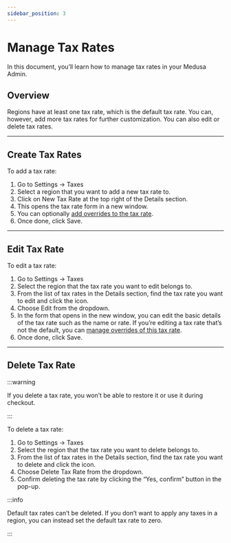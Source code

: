 ```yaml
---
sidebar_position: 3
---
```



# Manage Tax Rates

In this document, you’ll learn how to manage tax rates in your Medusa Admin.

## Overview

Regions have at least one tax rate, which is the default tax rate. You can, however, add more tax rates for further customization. You can also edit or delete tax rates.

---

## Create Tax Rates

To add a tax rate:

1. Go to Settings → Taxes
2. Select a region that you want to add a new tax rate to.
3. Click on New Tax Rate at the top right of the Details section.
4. This opens the tax rate form in a new window.
5. You can optionally [add overrides to the tax rate](./tax-overrides.mdx).
6. Once done, click Save.

---

## Edit Tax Rate

To edit a tax rate:

1. Go to Settings → Taxes
2. Select the region that the tax rate you want to edit belongs to.
3. From the list of tax rates in the Details section, find the tax rate you want to edit and click the <UiIcon lightIcon="https://i.imgur.com/1ordBC6.png" darkIcon="https://i.imgur.com/dSwWYBH.png" alt="three dots" /> icon.
4. Choose Edit from the dropdown.
5. In the form that opens in the new window, you can edit the basic details of the tax rate such as the name or rate. If you’re editing a tax rate that’s not the default, you can [manage overrides of this tax rate](./tax-overrides.mdx).
6. Once done, click Save.

---

## Delete Tax Rate

:::warning

If you delete a tax rate, you won’t be able to restore it or use it during checkout.

:::

To delete a tax rate:

1. Go to Settings → Taxes
2. Select the region that the tax rate you want to delete belongs to.
3. From the list of tax rates in the Details section, find the tax rate you want to delete and click the <UiIcon lightIcon="https://i.imgur.com/1ordBC6.png" darkIcon="https://i.imgur.com/dSwWYBH.png" alt="three dots" /> icon.
4. Choose Delete Tax Rate from the dropdown.
5. Confirm deleting the tax rate by clicking the “Yes, confirm” button in the pop-up.

:::info

Default tax rates can’t be deleted. If you don’t want to apply any taxes in a region, you can instead set the default tax rate to zero.

:::
